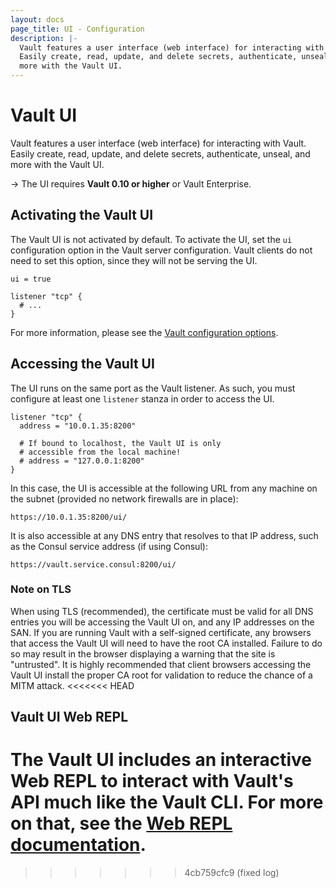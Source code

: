 ```yaml
---
layout: docs
page_title: UI - Configuration
description: |-
  Vault features a user interface (web interface) for interacting with Vault.
  Easily create, read, update, and delete secrets, authenticate, unseal, and
  more with the Vault UI.
---
```


# Vault UI

Vault features a user interface (web interface) for interacting with Vault.
Easily create, read, update, and delete secrets, authenticate, unseal, and
more with the Vault UI.

-> The UI requires **Vault 0.10 or higher** or Vault Enterprise.

## Activating the Vault UI

The Vault UI is not activated by default. To activate the UI, set the `ui`
configuration option in the Vault server configuration. Vault clients do not
need to set this option, since they will not be serving the UI.

```hcl
ui = true

listener "tcp" {
  # ...
}
```

For more information, please see the
[Vault configuration options](/vault/docs/configuration).

## Accessing the Vault UI

The UI runs on the same port as the Vault listener. As such, you must configure
at least one `listener` stanza in order to access the UI.

```hcl
listener "tcp" {
  address = "10.0.1.35:8200"

  # If bound to localhost, the Vault UI is only
  # accessible from the local machine!
  # address = "127.0.0.1:8200"
}
```

In this case, the UI is accessible at the following URL from any machine on the
subnet (provided no network firewalls are in place):

```text
https://10.0.1.35:8200/ui/
```

It is also accessible at any DNS entry that resolves to that IP address, such as
the Consul service address (if using Consul):

```text
https://vault.service.consul:8200/ui/
```

### Note on TLS

When using TLS (recommended), the certificate must be valid for all DNS entries
you will be accessing the Vault UI on, and any IP addresses on the SAN. If you
are running Vault with a self-signed certificate, any browsers that access the
Vault UI will need to have the root CA installed. Failure to do so may result in
the browser displaying a warning that the site is "untrusted". It is highly
recommended that client browsers accessing the Vault UI install the proper CA
root for validation to reduce the chance of a MITM attack.
<<<<<<< HEAD


## Vault UI Web REPL

The Vault UI includes an interactive Web REPL to interact with Vault's API much
like the Vault CLI. For more on that, see the
[Web REPL documentation](/vault/docs/commands/web).
=======
>>>>>>> 4cb759cfc9 (fixed log)
